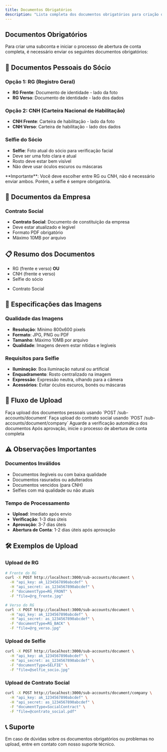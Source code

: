 ```yaml
---
title: Documentos Obrigatórios
description: "Lista completa dos documentos obrigatórios para criação de subcontas"
---
```


## Documentos Obrigatórios

Para criar uma subconta e iniciar o processo de abertura de conta completa, é necessário enviar os seguintes documentos obrigatórios:

## 👤 Documentos Pessoais do Sócio

### Opção 1: RG (Registro Geral)
- **RG Frente**: Documento de identidade - lado da foto
- **RG Verso**: Documento de identidade - lado dos dados

### Opção 2: CNH (Carteira Nacional de Habilitação)
- **CNH Frente**: Carteira de habilitação - lado da foto
- **CNH Verso**: Carteira de habilitação - lado dos dados

### Selfie do Sócio
- **Selfie**: Foto atual do sócio para verificação facial
- Deve ser uma foto clara e atual
- Rosto deve estar bem visível
- Não deve usar óculos escuros ou máscaras

<Note>
**Importante**: Você deve escolher entre RG ou CNH, não é necessário enviar ambos. Porém, a selfie é sempre obrigatória.
</Note>

## 🏢 Documentos da Empresa

### Contrato Social
- **Contrato Social**: Documento de constituição da empresa
- Deve estar atualizado e legível
- Formato PDF obrigatório
- Máximo 10MB por arquivo

## 📋 Resumo dos Documentos

<CardGroup cols={2}>
  <Card title="Documentos Pessoais" icon="user">
    <ul>
      <li>RG (frente e verso) <strong>OU</strong></li>
      <li>CNH (frente e verso)</li>
      <li>Selfie do sócio</li>
    </ul>
  </Card>
  <Card title="Documentos Empresariais" icon="building">
    <ul>
      <li>Contrato Social</li>
    </ul>
  </Card>
</CardGroup>

## 📸 Especificações das Imagens

### Qualidade das Imagens
- **Resolução**: Mínimo 800x600 pixels
- **Formato**: JPG, PNG ou PDF
- **Tamanho**: Máximo 10MB por arquivo
- **Qualidade**: Imagens devem estar nítidas e legíveis

### Requisitos para Selfie
- **Iluminação**: Boa iluminação natural ou artificial
- **Enquadramento**: Rosto centralizado na imagem
- **Expressão**: Expressão neutra, olhando para a câmera
- **Acessórios**: Evitar óculos escuros, bonés ou máscaras

## 🔄 Fluxo de Upload

<Steps>
  <Step title="1. Documentos Pessoais">
    Faça upload dos documentos pessoais usando `POST /sub-accounts/document`
  </Step>
  <Step title="2. Documentos Empresariais">
    Faça upload do contrato social usando `POST /sub-accounts/document/company`
  </Step>
  <Step title="3. Verificação">
    Aguarde a verificação automática dos documentos
  </Step>
  <Step title="4. Abertura de Conta">
    Após aprovação, inicie o processo de abertura de conta completa
  </Step>
</Steps>

## ⚠️ Observações Importantes

### Documentos Inválidos
- Documentos ilegíveis ou com baixa qualidade
- Documentos rasurados ou adulterados
- Documentos vencidos (para CNH)
- Selfies com má qualidade ou não atuais

### Tempo de Processamento
- **Upload**: Imediato após envio
- **Verificação**: 1-3 dias úteis
- **Aprovação**: 3-7 dias úteis
- **Abertura de Conta**: 1-2 dias úteis após aprovação

## 🛠️ Exemplos de Upload

### Upload de RG
```bash
# Frente do RG
curl -X POST http://localhost:3000/sub-accounts/document \
  -H "api_key: ak_1234567890abcdef" \
  -H "api_secret: as_1234567890abcdef" \
  -F "documentType=RG_FRONT" \
  -F "file=@rg_frente.jpg"

# Verso do RG
curl -X POST http://localhost:3000/sub-accounts/document \
  -H "api_key: ak_1234567890abcdef" \
  -H "api_secret: as_1234567890abcdef" \
  -F "documentType=RG_BACK" \
  -F "file=@rg_verso.jpg"
```

### Upload de Selfie
```bash
curl -X POST http://localhost:3000/sub-accounts/document \
  -H "api_key: ak_1234567890abcdef" \
  -H "api_secret: as_1234567890abcdef" \
  -F "documentType=SELFIE" \
  -F "file=@selfie_socio.jpg"
```

### Upload de Contrato Social
```bash
curl -X POST http://localhost:3000/sub-accounts/document/company \
  -H "api_key: ak_1234567890abcdef" \
  -H "api_secret: as_1234567890abcdef" \
  -F "documentType=SocialContract" \
  -F "file=@contrato_social.pdf"
```

## 📞 Suporte

Em caso de dúvidas sobre os documentos obrigatórios ou problemas no upload, entre em contato com nosso suporte técnico.
